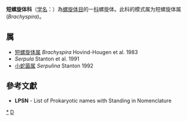 {{Automatic taxobox
| taxon = Brachyspiraceae
| authority = Paster 2012
| type genus = 短螺旋体属<br>''Brachyspira''
| type genus authority = Hovind-Hougen et al. 1983
}}
''' 短螺旋体科'''（[[学名|学名]]：{{lang|la|''Brachyspiraceae''}}）為[[螺旋体目|螺旋体目]]的一[[科|科]]螺旋体。此科的模式属为短螺旋体属(''Brachyspira'')。

==属==
* [[短螺旋体属|短螺旋体属]] ''Brachyspira'' Hovind-Hougen et al. 1983
* ''Serpula'' Stanton et al. 1991
* [[小蛇菌属|小蛇菌属]] ''Serpulina'' Stanton 1992

==參考文獻==
{{reflist}}
* '''LPSN''' - List of Prokaryotic names with Standing in Nomenclature

{{taxonbar}}

[[Category:_短螺旋体科|*]]
[[Category:1983年描述的分类群|D]]